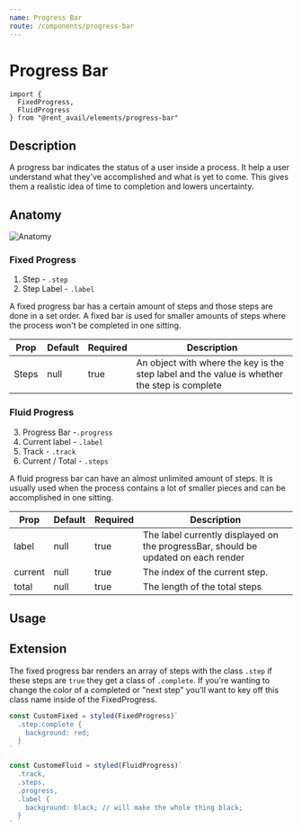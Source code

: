```yaml
---
name: Progress Bar
route: /components/progress-bar
---
```



# Progress Bar

```
import {
  FixedProgress,
  FluidProgress
} from "@rent_avail/elements/progress-bar"
```

## Description

A progress bar indicates the status of a user inside a process. It help a user understand what they've accomplished and what is yet to come. This gives them a realistic idea of time to completion and lowers uncertainty.

## Anatomy

![Anatomy](../../public/progress-bar-anatomy.png)

### Fixed Progress

1. Step - `.step`
2. Step Label - `.label`

A fixed progress bar has a certain amount of steps and those steps are done in a set order. A fixed bar is used for smaller amounts of steps where the process won't be completed in one sitting.

| Prop  | Default | Required | Description                                                                                  |
| ----- | ------- | -------- | -------------------------------------------------------------------------------------------- |
| Steps | null    | true     | An object with where the key is the step label and the value is whether the step is complete |

### Fluid Progress

3. Progress Bar -`.progress`
4. Current label - `.label`
5. Track - `.track`
6. Current / Total - `.steps`

A fluid progress bar can have an almost unlimited amount of steps. It is usually used when the process contains a lot of smaller pieces and can be accomplished in one sitting.

| Prop    | Default | Required | Description                                                                        |
| ------- | ------- | -------- | ---------------------------------------------------------------------------------- |
| label   | null    | true     | The label currently displayed on the progressBar, should be updated on each render |
| current | null    | true     | The index of the current step.                                                     |
| total   | null    | true     | The length of the total steps                                                      |

## Usage

<Playground>
  <FixedProgress
    steps={{
      "Report Submitted": true,
      "Rent Verified": false,
      "Tradeline Created": false
    }}
  />
</Playground>

<Playground>
  <FluidProgress label="Contact info" current={2} total={6} />
</Playground>

## Extension

The fixed progress bar renders an array of steps with the class `.step` if these steps are `true` they get a class of `.complete`. If you're wanting to change the color of a completed or "next step" you'll want to key off this class name inside of the FixedProgress.

```js
const CustomFixed = styled(FixedProgress)`
  .step.complete {
    background: red;
  }
`

const CustomeFluid = styled(FluidProgress)`
  .track,
  .steps,
  .progress,
  .label {
    background: black; // will make the whole thing black;
  }
`
```
